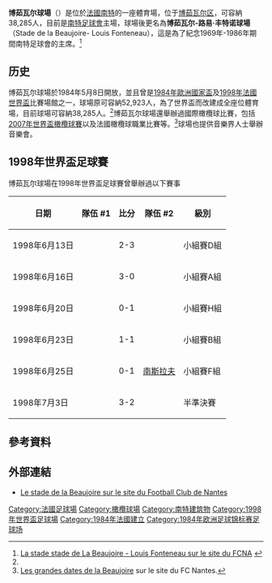 {{Infobox Stadium
|stadium_name      = 博茹瓦尔球場<br>Stade de la Beaujoire - Louis Fonteneau
|nickname          = La Beaujoire, Stadium of Nantes, Stadium of Ghosts
|image             = [[File:Stade_de_la_Beaujoire.jpg|250px]]
|location          = [[法國|法國]][[南特|南特]]
|coordinates       = 
|broke_ground      = 
|opened            = 1984年5月8日
|closed            = 
|demolished        = 
|owner             = 
|operator          = 
|surface           = 天然草皮
| dimensions       = 105 x 68 [[公尺|公尺]]
|construction_cost = 
|architect         = 
|former_names      = 
|tenants           = [[南特足球會|南特足球會]]
|seating_capacity  = 38,285
|}}

'''博茹瓦尔球場'''（{{lang-fr|Stade de la Beaujoire}}）是位於[[法國|法國]][[南特|南特]]的一座體育場，位于[[博茹瓦尔区|博茹瓦尔区]]，可容納38,285人，目前是[[南特足球會|南特足球會]]主場，球場後更名為'''博茹瓦尔-路易·丰特诺球場'''（Stade de la Beaujoire- Louis Fonteneau），這是為了紀念1969年-1986年期間南特足球會的主席{{le|路易·丰特诺|Louis Fonteneau}}。<ref name="FCNA">[http://www.fcnantes.com/stade/ La stade stade de La Beaujoire - Louis Fonteneau sur le site du FCNA] {{Wayback|url=http://www.fcnantes.com/stade/ |date=20141022122452 }}{{fr}}</ref>

==历史==
博茹瓦尔球場於1984年5月8日開放，並且曾是[[1984年歐洲國家盃|1984年歐洲國家盃]]及[[1998年世界盃足球賽|1998年法國世界盃]]比賽場館之一，球場原可容納52,923人，為了世界盃而改建成全座位體育場，目前球場可容納38,285人。<ref name="FCNA"/>博茹瓦尔球場還舉辦過國際橄欖球比賽，包括[[2007年世界盃橄欖球賽|2007年世界盃橄欖球賽]]以及法國橄欖球職業比賽等。<ref name="Dates">[http://www.fcnantes.com/articles/article2809.php?num=1627 Les grandes dates de la Beaujoire] {{Wayback|url=http://www.fcnantes.com/articles/article2809.php?num=1627 |date=20200925190319 }} sur le site du FC Nantes.{{fr}}</ref>球場也提供音樂界人士舉辦音樂會。

==1998年世界盃足球賽==
博茹瓦尔球場在1998年世界盃足球賽曾舉辦過以下賽事

{| class="wikitable" style="text-align: left;" 
|-
!日期
!隊伍 #1
!比分
!隊伍 #2
!級別
|-
|1998年6月13日||{{fb|ESP}}||style="text-align:center;"|2-3||{{fb|NGA}}||小組賽D組
|-
|1998年6月16日||{{fb|BRA}}||style="text-align:center;"|3-0||{{fb|MAR}}||小組賽A組
|-
|1998年6月20日||{{fb|JPN}}||style="text-align:center;"|0-1||{{fb|CRO}}||小組賽H組
|-
|1998年6月23日||{{fb|CHI}}||style="text-align:center;"|1-1||{{fb|CMR}}||小組賽B組
|-
|1998年6月25日||{{fb|USA}}||style="text-align:center;"|0-1||{{flagicon|SCG}}[[塞爾維亞和黑山國家足球隊|南斯拉夫]]||小組賽F組
|-
|1998年7月3日||{{fb|BRA}}||style="text-align:center;"|3-2||{{fb|DEN}}||半準決賽
|}

== 參考資料 ==
{{reflist}}

== 外部連結 ==
{{Commons category|Stade de la Beaujoire}}
* {{fr}} [https://web.archive.org/web/20150204065811/http://www.fcnantes.com/club/beaujoire.php Le stade de la Beaujoire sur le site du Football Club de Nantes]

[[Category:法國足球場|Category:法國足球場]]
[[Category:橄欖球場|Category:橄欖球場]]
[[Category:南特建筑物|Category:南特建筑物]]
[[Category:1998年世界盃足球場|Category:1998年世界盃足球場]]
[[Category:1984年法國建立|Category:1984年法國建立]]
[[Category:1984年欧洲足球锦标赛足球场|Category:1984年欧洲足球锦标赛足球场]]